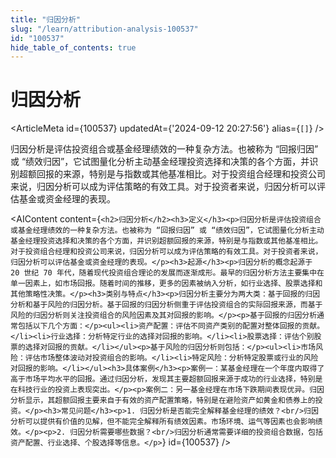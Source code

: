 ```yaml
---
title: "归因分析"
slug: "/learn/attribution-analysis-100537"
id: "100537"
hide_table_of_contents: true
---
```



# 归因分析

<ArticleMeta id={100537} updatedAt={'2024-09-12 20:27:56'} alias={`[]`} />
<div className='border-solid border-b border-t-0 my-4 border-[var(--ifm-color-gray-300)]' />

归因分析是评估投资组合或基金经理绩效的一种复杂方法。也被称为 “回报归因” 或 “绩效归因”，它试图量化分析主动基金经理投资选择和决策的各个方面，并识别超额回报的来源，特别是与指数或其他基准相比。对于投资组合经理和投资公司来说，归因分析可以成为评估策略的有效工具。对于投资者来说，归因分析可以评估基金或资金经理的表现。

<AIContent content={`<h2>归因分析</h2><h3>定义</h3><p>归因分析是评估投资组合或基金经理绩效的一种复杂方法。也被称为 “回报归因” 或 “绩效归因”，它试图量化分析主动基金经理投资选择和决策的各个方面，并识别超额回报的来源，特别是与指数或其他基准相比。对于投资组合经理和投资公司来说，归因分析可以成为评估策略的有效工具。对于投资者来说，归因分析可以评估基金或资金经理的表现。</p><h3>起源</h3><p>归因分析的概念起源于 20 世纪 70 年代，随着现代投资组合理论的发展而逐渐成形。最早的归因分析方法主要集中在单一因素上，如市场回报。随着时间的推移，更多的因素被纳入分析，如行业选择、股票选择和其他策略性决策。</p><h3>类别与特点</h3><p>归因分析主要分为两大类：基于回报的归因分析和基于风险的归因分析。基于回报的归因分析侧重于评估投资组合的实际回报来源，而基于风险的归因分析则关注投资组合的风险因素及其对回报的影响。</p><p>基于回报的归因分析通常包括以下几个方面：</p><ul><li>资产配置：评估不同资产类别的配置对整体回报的贡献。</li><li>行业选择：分析特定行业的选择对回报的影响。</li><li>股票选择：评估个别股票的选择对回报的贡献。</li></ul><p>基于风险的归因分析则包括：</p><ul><li>市场风险：评估市场整体波动对投资组合的影响。</li><li>特定风险：分析特定股票或行业的风险对回报的影响。</li></ul><h3>具体案例</h3><p>案例一：某基金经理在一个年度内取得了高于市场平均水平的回报。通过归因分析，发现其主要超额回报来源于成功的行业选择，特别是在科技行业的投资上表现突出。</p><p>案例二：另一基金经理在市场下跌期间表现优异。归因分析显示，其超额回报主要来自于有效的资产配置策略，特别是在避险资产如黄金和债券上的投资。</p><h3>常见问题</h3><p>1. 归因分析是否能完全解释基金经理的绩效？<br/>归因分析可以提供有价值的见解，但不能完全解释所有绩效因素。市场环境、运气等因素也会影响绩效。</p><p>2. 归因分析需要哪些数据？<br/>归因分析通常需要详细的投资组合数据，包括资产配置、行业选择、个股选择等信息。</p>`} id={100537} />
